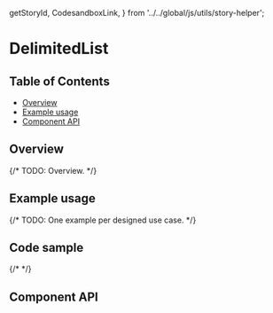   getStoryId,
  CodesandboxLink,
} from '../../global/js/utils/story-helper';

# DelimitedList

## Table of Contents

- [Overview](#overview)
- [Example usage](#example-usage)
- [Component API](#component-api)

## Overview

{/* TODO: Overview. */}

## Example usage

{/* TODO: One example per designed use case. */}

<Canvas>
  <Story id={getStoryId(DelimitedList.displayName, 'delimited-list')} />
</Canvas>

## Code sample

{/* <CodesandboxLink exampleDirectory="DelimitedList" /> */}

## Component API

<ArgsTable />
